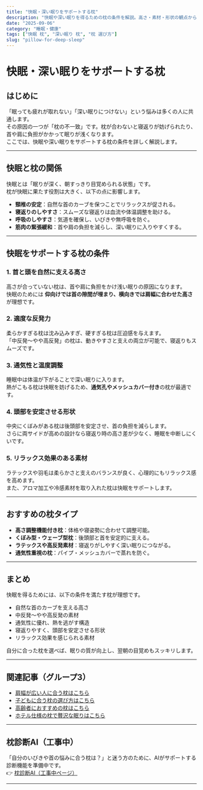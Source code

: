 ```yaml
---
title: "快眠・深い眠りをサポートする枕"
description: "快眠や深い眠りを得るための枕の条件を解説。高さ・素材・形状の観点から最適な選び方を紹介します。"
date: "2025-09-06"
category: "睡眠・健康"
tags: ["快眠 枕", "深い眠り 枕", "枕 選び方"]
slug: "pillow-for-deep-sleep"
---
```


# 快眠・深い眠りをサポートする枕

## はじめに
「眠っても疲れが取れない」「深い眠りにつけない」という悩みは多くの人に共通します。  
その原因の一つが「枕の不一致」です。枕が合わないと寝返りが妨げられたり、首や肩に負担がかかって眠りが浅くなります。  
ここでは、快眠や深い眠りをサポートする枕の条件を詳しく解説します。

---

## 快眠と枕の関係
快眠とは「眠りが深く、朝すっきり目覚められる状態」です。  
枕が快眠に果たす役割は大きく、以下の点に影響します。

- **頸椎の安定**：自然な首のカーブを保つことでリラックスが促される。  
- **寝返りのしやすさ**：スムーズな寝返りは血流や体温調整を助ける。  
- **呼吸のしやすさ**：気道を確保し、いびきや無呼吸を防ぐ。  
- **筋肉の緊張緩和**：首や肩の負担を減らし、深い眠りに入りやすくする。  

---

## 快眠をサポートする枕の条件

### 1. 首と頭を自然に支える高さ
高さが合っていない枕は、首や肩に負担をかけ浅い眠りの原因になります。  
快眠のためには **仰向けでは首の隙間が埋まり、横向きでは肩幅に合わせた高さ** が理想です。

### 2. 適度な反発力
柔らかすぎる枕は沈み込みすぎ、硬すぎる枕は圧迫感を与えます。  
「中反発〜やや高反発」の枕は、動きやすさと支えの両立が可能で、寝返りもスムーズです。

### 3. 通気性と温度調整
睡眠中は体温が下がることで深い眠りに入ります。  
熱がこもる枕は快眠を妨げるため、**通気孔やメッシュカバー付き**の枕が最適です。

### 4. 頭部を安定させる形状
中央にくぼみがある枕は後頭部を安定させ、首の負担を減らします。  
さらに両サイドが高めの設計なら寝返り時の高さ差が少なく、睡眠を中断しにくいです。

### 5. リラックス効果のある素材
ラテックスや羽毛は柔らかさと支えのバランスが良く、心理的にもリラックス感を高めます。  
また、アロマ加工や冷感素材を取り入れた枕は快眠をサポートします。

---

## おすすめの枕タイプ
- **高さ調整機能付き枕**：体格や寝姿勢に合わせて調整可能。  
- **くぼみ型・ウェーブ型枕**：後頭部と首を安定的に支える。  
- **ラテックスや高反発素材**：寝返りがしやすく深い眠りにつながる。  
- **通気性重視の枕**：パイプ・メッシュカバーで蒸れを防ぐ。  

---

## まとめ
快眠を得るためには、以下の条件を満たす枕が理想です。  

- 自然な首のカーブを支える高さ  
- 中反発〜やや高反発の素材  
- 通気性に優れ、熱を逃がす構造  
- 寝返りやすく、頭部を安定させる形状  
- リラックス効果を感じられる素材  

自分に合った枕を選べば、眠りの質が向上し、翌朝の目覚めもスッキリします。  

---

## 関連記事（グループ3）
- [肩幅が広い人に合う枕はこちら](/articles/sleep-health/pillow/group3/pillow-for-broad-shoulders)
- [子どもに合う枕の選び方はこちら](/articles/sleep-health/pillow/group3/pillow-for-kids)
- [高齢者におすすめの枕はこちら](/articles/sleep-health/pillow/group3/pillow-for-seniors)
- [ホテル仕様の枕で贅沢な眠りはこちら](/articles/sleep-health/pillow/group3/hotel-style-pillow)

---

## 枕診断AI（工事中）
「自分のいびきや首の悩みに合う枕は？」と迷う方のために、AIがサポートする診断機能を準備中です。  
👉 [枕診断AI（工事中ページ）](/pillow/diagnosis)

---

